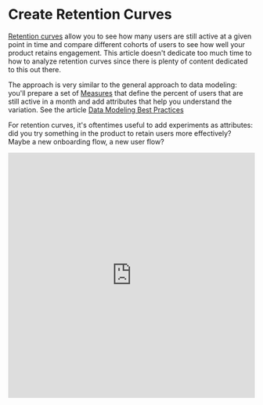 
# Create Retention Curves

[Retention curves](https://www.sequoiacap.com/article/retention) allow you to
see how many users are still active at a given point in time and compare
different cohorts of users to see how well your product retains engagement. This
article doesn't dedicate too much time to how to analyze retention curves since
there is plenty of content dedicated to this out there.

The approach is very similar to the general approach to data modeling: you'll
prepare a set of [Measures](/docs/data-modeling/measures) that define the percent of users that are still active
in a month and add attributes that help you understand the variation. See the
article
[Data Modeling Best Practices](../data-modeling/best-practices.mdx)

For retention curves, it's oftentimes useful to add experiments as attributes:
did you try something in the product to retain users more effectively? Maybe a
new onboarding flow, a new user flow?

<iframe
  width="100%"
  height="500px"
  frameBorder={0}
  src="https://demo.hashboard.com/app/sv/5c2c01a9-a45d-385b-b371-1cf13bed5deb?viewMode=embed"
/>

For this walk-through, we're going to look at the user engagement on the tech
news aggregation website Hacker News. The dataset is available on BigQuery's
public datasets and is kept up to date.

## Prepare curves in your data warehouse

As with all tools you build in Hashboard, retention curves will be as powerful as
the data model you produce for them. For large user tables, it probably makes
sense to prepare this data in your data warehouse, but it's also possible to
calculate retention curves on the fly using a SQL-based data model. See
[Add Data Model](/docs/data-modeling/add-data-model)

To prepare our curves, we are going to track whether a user is active or not in
any given month. So that all of our users are being compared fairly, we'll also
track the number of months since a user signed up - this will be the x-axis of
our retention curve.

You should be targeting a data model that looks something like the following
table:

| userid          | user signup month | activity month    | months since signup | is_active |
| --------------- | ----------------- | ----------------- | ------------------- | --------- |
| carlos@hashboard    | August 1, 2020    | August 1, 2020    | 0                   | 1         |
| carlos@hashboard    | August 1, 2020    | September 1, 2020 | 1                   | 1         |
| carlos@hashboard    | August 1, 2020    | October 1, 2020   | 2                   | 0         |
| carlos@hashboard    | August 1, 2020    | November 1, 2020  | 3                   | 0         |
| nathaniel@hashboard | July 1, 2020      | July 1, 2020      | 0                   | 1         |
| nathaniel@hashboard | July 1, 2020      | August 1, 2020    | 1                   | 1         |
| nathaniel@hashboard | July 1, 2020      | September 1, 2020 | 2                   | 1         |
| nathaniel@hashboard | July 1, 2020      | October 1, 2020   | 3                   | 1         |
| nathaniel@hashboard | July 1, 2020      | November 1, 2020  | 4                   | 1         |

For the Hacker News dataset the query looks something like this (using BigQuery
syntax):

```sql
with all_months as (
  select
    distinct timestamp_trunc(timestamp, month) as month
  from `bigquery-public-data.hacker_news.full`
),
active_months as (
  select
    distinct `by` as userid
    , timestamp_trunc(timestamp, month) as month
  from`bigquery-public-data.hacker_news.full`
),
users as (
  select
    `by` as userid
    , min(timestamp_trunc(timestamp, month)) as first_month
    , max(timestamp_trunc(timestamp, month)) as last_month
  from `bigquery-public-data.hacker_news.full`
  group BY userid
)
select
  u.userid
  , m.month
  , first_month as cohort_month
  , cast(first_month as string) as cohort_month_str
  , date_diff(DATE(m.month), DATE(u.first_month), MONTH) as month_number
-- could add cohort
--  , experiment_cohort as experiment
  , if(m.month <= u.last_month, 1.0, 0.0) as unbounded_active
  , if(a.month IS NOT NULL, 1.0, 0.0) as active
from users as u
  cross join all_months as m
  left join active_months as a
    on a.userid = u.userid and a.month = m.month
  where m.month >= u.first_month
;
```

A few notes on the resulting columns:

- **userid** - self-explanatory, this is string representing our user
- **month** - this is a date representation of the month in which an activity
  happens
- **cohort_month** - this is the month a user joined the site
- **cohort_month_str** - this is a bit of a workaround: you will cast your
  cohort month to a string so you can use it as an attribute and cut by it in
  Hashboard
- **month_number** - this is the number of months since a user joined the
  platform, this will be the x axis of our curve
- **experiment** - this is a randomly assigned experiment for each user. Note
  that in this column and for this model, each user can only be assigned to a
  single experimental cohort.
- **active** - either 1 or 0 for each user in a month. A value of 1 means the
  user was active in that month and zero means inactive.
- **unbounded_active** - either 1 or 0 for each user in a month. A value of 1
  means that a user was either active in that month or in any month after. This
  will help us answer the question "of users in this month, what percent of
  users abandoned us and have not returned since"

## Create the model in Hashboard

1. From the data exploration page, click
   [Add Data Model](/docs/data-modeling/add-data-model)
2. Either select your prepared retention table from your data warehouse or click
   `SQL Query` and enter a SQL query similar to the one above as the basis for
   your model. Click `Create Model`
3. Set up your data model in Hashboard:

   - Make sure that `month` is selected as your primary date, by selecting the
     gear next to it.
   - Add `cohort_month_str`, `month_number` as attributes along with any
     experimental cohort attributes you prepared in your data.
   - Add two columns as [Measures](/docs/data-modeling/measures):

     - **Unbounded Active Retention** - is defined as the `average` of column
       `unbounded_active`
     - **Active Retention** - is defined as the `average` of column `active`
     - **Active Users (Optional)** - if you want to create a retention pivot,
       you should also add a measure for unique active users in a month:

     ```sql
     COUNT(DISTINCT IF(active = 1, userid, null))
     ```

4. Click `Publish`

## Create retention curves

<iframe
  width="100%"
  height="500px"
  frameBorder={0}
  src="https://demo.hashboard.com/app/sv/5c2c01a9-a45d-385b-b371-1cf13bed5deb?viewMode=embed"
/>

1. Change the chart type to a `line`
2. Select `month_number` as the x-axis variable
3. Select `Unbounded Active Retention` as your measure
4. Select some `cohort_month_str` as breakouts to see how different cohort
   months retain users in your product. Alternatively, you can filter for a
   specific cohort month and breakout by an experimental variable

<Callout type="info">
  Note that not breaking out (or filtering) by `cohort_month_str` has some
  implications for your analysis. This is because not every cohort month has an
  equal number of future months. To correct for this, it's possible to use a
  Kaplan-Meier estimator which will be left as a separate exercise.
</Callout>

## Create retention table

<iframe
  width="100%"
  height="500px"
  frameBorder={0}
  src="https://demo.hashboard.com/app/sv/05d6b182-b7ae-3f36-81b8-a97b0f65e391?viewMode=embed"
/>

1. Make sure you add the Active Users measure specified above.
2. Select a `pivot table` as your visualization type from the chart dropdown on
   the top left.
3. Select `cohort` as your rows.
4. Select `month_number` as your columns.
5. Click into the `control` tab on the right-hand side and make sure you sort
   rows by `cohort` descending and sort the columns by `month_number` ascending.
6. As the measure, select `Active Users` as the calculation, select
   `Percentage of Row Max` and finally as the Color scale, select
   `Percentage Color Scale`.
